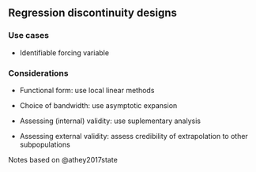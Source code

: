 ## Regression discontinuity designs

### Use cases

- Identifiable forcing variable

### Considerations

- Functional form: use local linear methods

- Choice of bandwidth: use asymptotic expansion

- Assessing  (internal) validity: use suplementary analysis

- Assessing external validity: assess credibility of extrapolation to other subpopulations

Notes based on @athey2017state


